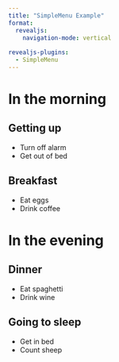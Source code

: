 ```yaml
---
title: "SimpleMenu Example"
format:
  revealjs: 
    navigation-mode: vertical
  
revealjs-plugins:
  - SimpleMenu
---
```


# In the morning {data-stack-name="In the morning"}

## Getting up

- Turn off alarm
- Get out of bed

## Breakfast

- Eat eggs
- Drink coffee

# In the evening {data-stack-name="In the evening"}

## Dinner

- Eat spaghetti
- Drink wine

## Going to sleep

- Get in bed
- Count sheep
